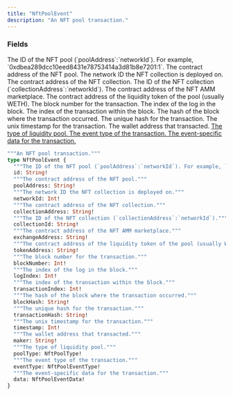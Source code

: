 ```yaml
---
title: "NftPoolEvent"
description: "An NFT pool transaction."
---
```


### Fields

<ResponseField name="id" type="String!" required>
  The ID of the NFT pool (`poolAddress`:`networkId`). For example, `0xdbea289dcc10eed8431e78753414a3d81b8e7201:1`.
</ResponseField>

<ResponseField name="poolAddress" type="String!" required>
  The contract address of the NFT pool.
</ResponseField>

<ResponseField name="networkId" type="Int!" required>
  The network ID the NFT collection is deployed on.
</ResponseField>

<ResponseField name="collectionAddress" type="String!" required>
  The contract address of the NFT collection.
</ResponseField>

<ResponseField name="collectionId" type="String!" required>
  The ID of the NFT collection (`collectionAddress`:`networkId`).
</ResponseField>

<ResponseField name="exchangeAddress" type="String!" required>
  The contract address of the NFT AMM marketplace.
</ResponseField>

<ResponseField name="tokenAddress" type="String!" required>
  The contract address of the liquidity token of the pool (usually WETH).
</ResponseField>

<ResponseField name="blockNumber" type="Int!" required>
  The block number for the transaction.
</ResponseField>

<ResponseField name="logIndex" type="Int!" required>
  The index of the log in the block.
</ResponseField>

<ResponseField name="transactionIndex" type="Int!" required>
  The index of the transaction within the block.
</ResponseField>

<ResponseField name="blockHash" type="String!" required>
  The hash of the block where the transaction occurred.
</ResponseField>

<ResponseField name="transactionHash" type="String!" required>
  The unique hash for the transaction.
</ResponseField>

<ResponseField name="timestamp" type="Int!" required>
  The unix timestamp for the transaction.
</ResponseField>

<ResponseField name="maker" type="String!" required>
  The wallet address that transacted.
</ResponseField>

<a href="/api-reference/types/nftpooltype">
  <ResponseField name="poolType" type="NftPoolType!" required>
    The type of liquidity pool.
  </ResponseField>
</a>

<a href="/api-reference/types/nftpooleventtype">
  <ResponseField name="eventType" type="NftPoolEventType!" required>
    The event type of the transaction.
  </ResponseField>
</a>

<a href="/api-reference/types/nftpooleventdata">
  <ResponseField name="data" type="NftPoolEventData!" required>
    The event-specific data for the transaction.
  </ResponseField>
</a>


```graphql NftPoolEvent
"""An NFT pool transaction."""
type NftPoolEvent {
  """The ID of the NFT pool (`poolAddress`:`networkId`). For example, `0xdbea289dcc10eed8431e78753414a3d81b8e7201:1`."""
  id: String!
  """The contract address of the NFT pool."""
  poolAddress: String!
  """The network ID the NFT collection is deployed on."""
  networkId: Int!
  """The contract address of the NFT collection."""
  collectionAddress: String!
  """The ID of the NFT collection (`collectionAddress`:`networkId`)."""
  collectionId: String!
  """The contract address of the NFT AMM marketplace."""
  exchangeAddress: String!
  """The contract address of the liquidity token of the pool (usually WETH)."""
  tokenAddress: String!
  """The block number for the transaction."""
  blockNumber: Int!
  """The index of the log in the block."""
  logIndex: Int!
  """The index of the transaction within the block."""
  transactionIndex: Int!
  """The hash of the block where the transaction occurred."""
  blockHash: String!
  """The unique hash for the transaction."""
  transactionHash: String!
  """The unix timestamp for the transaction."""
  timestamp: Int!
  """The wallet address that transacted."""
  maker: String!
  """The type of liquidity pool."""
  poolType: NftPoolType!
  """The event type of the transaction."""
  eventType: NftPoolEventType!
  """The event-specific data for the transaction."""
  data: NftPoolEventData!
}
```
